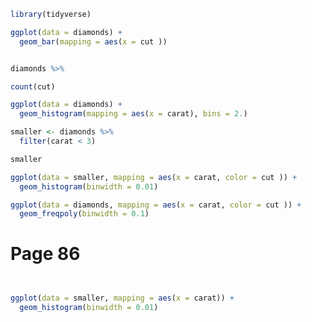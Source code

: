 
```r
library(tidyverse)
```
```r
ggplot(data = diamonds) + 
  geom_bar(mapping = aes(x = cut ))
```
```r

```

```r
diamonds %>%
```


```r
count(cut)
```

```r
ggplot(data = diamonds) +
  geom_histogram(mapping = aes(x = carat), bins = 2.)
```
```r
smaller <- diamonds %>%
  filter(carat < 3)
```

```r
smaller

```
```r
ggplot(data = smaller, mapping = aes(x = carat, color = cut )) +
  geom_histogram(binwidth = 0.01)
```
```r
ggplot(data = diamonds, mapping = aes(x = carat, color = cut )) +
  geom_freqpoly(binwidth = 0.1)
```
# Page 86

```r
```


```r
```


```r
ggplot(data = smaller, mapping = aes(x = carat)) +
  geom_histogram(binwidth = 0.01)
```










```r

```

